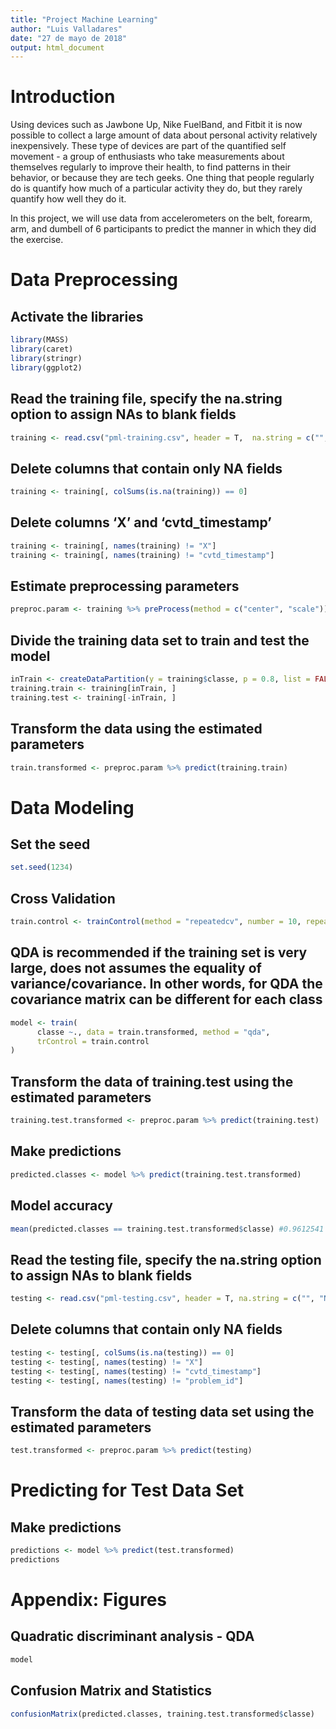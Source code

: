 ---
title: "Project Machine Learning"
author: "Luis Valladares"
date: "27 de mayo de 2018"
output: html_document
---

# Introduction

Using devices such as Jawbone Up, Nike FuelBand, and Fitbit it is now possible to collect a large amount of data about personal activity relatively inexpensively. These type of devices are part of the quantified self movement - a group of enthusiasts who take measurements about themselves regularly to improve their health, to find patterns in their behavior, or because they are tech geeks. One thing that people regularly do is quantify how much of a particular activity they do, but they rarely quantify how well they do it.

In this project, we will use data from accelerometers on the belt, forearm, arm, and dumbell of 6 participants to predict the manner in which they did the exercise.


# Data Preprocessing

## Activate the libraries
```{r echo=TRUE}
library(MASS)
library(caret)
library(stringr)
library(ggplot2)
```

## Read the training file, specify the na.string option to assign NAs to blank fields
```{r echo=TRUE}
training <- read.csv("pml-training.csv", header = T,  na.string = c("", "NA"))
```

## Delete columns that contain only NA fields
```{r echo=TRUE}
training <- training[, colSums(is.na(training)) == 0]
```

## Delete columns 'X' and 'cvtd_timestamp'
```{r echo=TRUE}
training <- training[, names(training) != "X"]
training <- training[, names(training) != "cvtd_timestamp"]
```

## Estimate preprocessing parameters
```{r echo=TRUE}
preproc.param <- training %>% preProcess(method = c("center", "scale"))
```

## Divide the training data set to train and test the model
```{r echo=TRUE}
inTrain <- createDataPartition(y = training$classe, p = 0.8, list = FALSE)
training.train <- training[inTrain, ]
training.test <- training[-inTrain, ]
```

## Transform the data using the estimated parameters
```{r echo=TRUE}
train.transformed <- preproc.param %>% predict(training.train)
```


# Data Modeling

## Set the seed
```{r echo=TRUE}
set.seed(1234)
```

## Cross Validation
```{r echo=TRUE}
train.control <- trainControl(method = "repeatedcv", number = 10, repeats = 5)
```

## QDA is recommended if the training set is very large, does not assumes the equality of variance/covariance. In other words, for QDA the covariance matrix can be different for each class
```{r echo=TRUE}
model <- train(
      classe ~., data = train.transformed, method = "qda",
      trControl = train.control
)
```

## Transform the data of training.test using the estimated parameters
```{r echo=TRUE}
training.test.transformed <- preproc.param %>% predict(training.test)
```

## Make predictions
```{r echo=TRUE}
predicted.classes <- model %>% predict(training.test.transformed)
```

## Model accuracy
```{r echo=TRUE}
mean(predicted.classes == training.test.transformed$classe) #0.9612541
```


## Read the testing file, specify the na.string option to assign NAs to blank fields
```{r echo=TRUE}
testing <- read.csv("pml-testing.csv", header = T, na.string = c("", "NA"))
```

## Delete columns that contain only NA fields
```{r echo=TRUE}
testing <- testing[, colSums(is.na(testing)) == 0]
testing <- testing[, names(testing) != "X"]
testing <- testing[, names(testing) != "cvtd_timestamp"]
testing <- testing[, names(testing) != "problem_id"]
```

## Transform the data of testing data set using the estimated parameters
```{r echo=TRUE}
test.transformed <- preproc.param %>% predict(testing)
```

# Predicting for Test Data Set

## Make predictions
```{r echo=TRUE}
predictions <- model %>% predict(test.transformed)
predictions
```

# Appendix: Figures

## Quadratic discriminant analysis - QDA
```{r echo=TRUE}
model
```

## Confusion Matrix and Statistics
```{r echo=TRUE}
confusionMatrix(predicted.classes, training.test.transformed$classe)
```